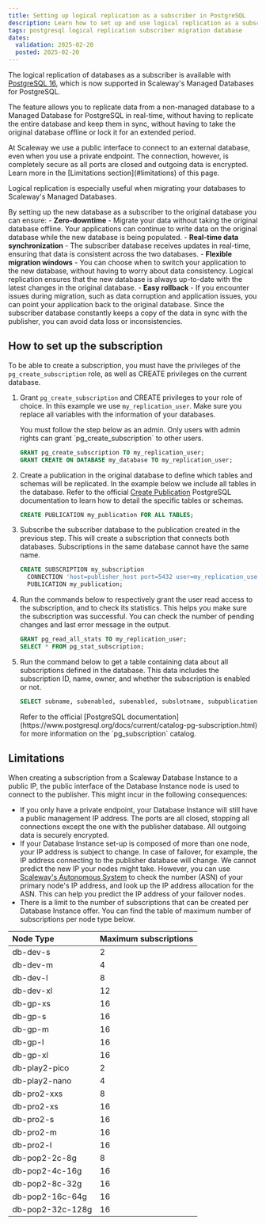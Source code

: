 ```yaml
---
title: Setting up logical replication as a subscriber in PostgreSQL
description: Learn how to set up and use logical replication as a subscriber in PostgreSQL to migrate your database with zero downtime
tags: postgresql logical replication subscriber migration database
dates:
  validation: 2025-02-20
  posted: 2025-02-20
---
```


The logical replication of databases as a subscriber is available with [PostgreSQL 16](/managed-databases-for-postgresql-and-mysql/reference-content/pg-version-updates#postgresql-16), which is now supported in Scaleway's Managed Databases for PostgreSQL.

The feature allows you to replicate data from a non-managed database to a Managed Database for PostgreSQL in real-time, without having to replicate the entire database and keep them in sync, without having to take the original database offline or lock it for an extended period.

<Message type="important">
  At Scaleway we use a public interface to connect to an external database, even when you use a private endpoint. The connection, however, is completely secure as all ports are closed and outgoing data is encrypted. Learn more in the [Limitations section](#limitations) of this page.
</Message>

Logical replication is especially useful when migrating your databases to Scaleway's Managed Databases.

By setting up the new database as a subscriber to the original database you can ensure:
    - **Zero-downtime** - Migrate your data without taking the original database offline. Your applications can continue to write data on the original database while the new database is being populated.
    - **Real-time data synchronization** - The subscriber database receives updates in real-time, ensuring that data is consistent across the two databases.
    - **Flexible migration windows** - You can choose when to switch your application to the new database, without having to worry about data consistency. Logical replication ensures that the new database is always up-to-date with the latest changes in the original database.
    - **Easy rollback** - If you encounter issues during migration, such as data corruption and application issues, you can point your application back to the original database. Since the subscriber database constantly keeps a copy of the data in sync with the publisher, you can avoid data loss or inconsistencies.


## How to set up the subscription

To be able to create a subscription, you must have the privileges of the `pg_create_subscription` role, as well as CREATE privileges on the current database.

1. Grant `pg_create_subscription` and CREATE privileges to your role of choice. In this example we use `my_replication_user`. Make sure you replace all variables with the information of your databases.

    <Message type="note">
      You must follow the step below as an admin. Only users with admin rights can grant `pg_create_subscription` to other users. 
    </Message>

    ```sql
    GRANT pg_create_subscription TO my_replication_user;
    GRANT CREATE ON DATABASE my_database TO my_replication_user;
    ```
2. Create a publication in the original database to define which tables and schemas will be replicated. In the example below we include all tables in the database.
    <Message type="tip">
      Refer to the official [Create Publication](https://www.postgresql.org/docs/16/sql-createpublication.html) PostgreSQL documentation to learn how to detail the specific tables or schemas.
    </Message>

    ```sql
    CREATE PUBLICATION my_publication FOR ALL TABLES;
    ```
3. Subscribe the subscriber database to the publication created in the previous step. This will create a subscription that connects both databases.
    <Message type="important">
      Subscriptions in the same database cannot have the same name.
    </Message>

    ```sql
    CREATE SUBSCRIPTION my_subscription
      CONNECTION 'host=publisher_host port=5432 user=my_replication_user password=my_password dbname=my_database'
      PUBLICATION my_publication;
    ```
4. Run the commands below to respectively grant the user read access to the subscription, and to check its statistics. This helps you make sure the subscription was successful. You can check the number of pending changes and last error message in the output.
    ```sql
    GRANT pg_read_all_stats TO my_replication_user;
    SELECT * FROM pg_stat_subscription;
    ```
5. Run the command below to get a table containing data about all subscriptions defined in the database. This data includes the subscription ID, name, owner, and whether the subscription is enabled or not.
    ```sql
    SELECT subname, subenabled, subenabled, subslotname, subpublications  FROM pg_catalog.pg_subscription;
    ```
    <Message type="tip">
      Refer to the official [PostgreSQL documentation](https://www.postgresql.org/docs/current/catalog-pg-subscription.html) for more information on the `pg_subscription` catalog.
    </Message>


## Limitations

When creating a subscription from a Scaleway Database Instance to a public IP, the public interface of the Database Instance node is used to connect to the publisher. This might incur in the following consequences:

- If you only have a private endpoint, your Database Instance will still have a public management IP address. The ports are all closed, stopping all connections except the one with the publisher database. All outgoing data is securely encrypted. 
- If your Database Instance set-up is composed of more than one node, your IP address is subject to change. In case of failover, for example, the IP address connecting to the publisher database will change. We cannot predict the new IP your nodes might take. However, you can use [Scaleway's Autonomous System](https://ipinfo.io/AS12876) to check the number (ASN) of your primary node's IP address, and look up the IP address allocation for the ASN. This can help you predict the IP address of your failover nodes.
- There is a limit to the number of subscriptions that can be created per Database Instance offer. You can find the table of maximum number of subscriptions per node type below.

| Node Type | Maximum subscriptions |
| :--- | :--- |
| db-dev-s | 2 |
| db-dev-m | 4 |
| db-dev-l | 8 |
| db-dev-xl | 12 |
| db-gp-xs | 16 |
| db-gp-s | 16 |
| db-gp-m | 16 |
| db-gp-l | 16 |
| db-gp-xl | 16 |
| db-play2-pico | 2 |
| db-play2-nano | 4 |
| db-pro2-xxs | 8 |
| db-pro2-xs | 16 |
| db-pro2-s | 16 |
| db-pro2-m | 16 |
| db-pro2-l | 16 |
| db-pop2-2c-8g | 8 |
| db-pop2-4c-16g | 16 |
| db-pop2-8c-32g | 16 |
| db-pop2-16c-64g | 16 |
| db-pop2-32c-128g | 16 |

